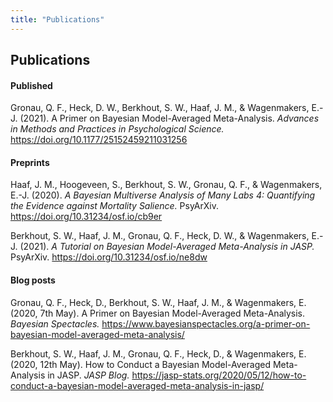 ```yaml
---
title: "Publications"
---
```

## Publications
#### Published
<div class="apa">

Gronau, Q. F., Heck, D. W., Berkhout, S. W., Haaf, J. M., & Wagenmakers, E.-J. (2021). A Primer on Bayesian Model-Averaged Meta-Analysis. <i>Advances in Methods and Practices in Psychological Science.</i> <a href="https://doi.org/10.1177/25152459211031256" target="_blank">https://doi.org/10.1177/25152459211031256</a>

</div>

#### Preprints
<div class="apa">

Haaf, J. M., Hoogeveen, S., Berkhout, S. W., Gronau, Q. F., & Wagenmakers, E.-J. (2020). 
<i>A Bayesian Multiverse Analysis of Many Labs 4: Quantifying the Evidence against Mortality Salience.</i>
PsyArXiv. <a href="https://doi.org/10.31234/osf.io/cb9er" target="_blank">https://doi.org/10.31234/osf.io/cb9er</a>

Berkhout, S. W., Haaf, J. M., Gronau, Q. F., Heck, D. W., & Wagenmakers, E.-J. (2021). <i>A Tutorial on Bayesian Model-Averaged Meta-Analysis in JASP.</i> PsyArXiv. <a href="https://doi.org/10.31234/osf.io/ne8dw" target="_blank">https://doi.org/10.31234/osf.io/ne8dw</a>

</div>

#### Blog posts
<div class="apa">

Gronau, Q. F., Heck, D., Berkhout, S. W., Haaf, J. M., & Wagenmakers, E. (2020, 7th May). 
A Primer on Bayesian Model-Averaged Meta-Analysis. <i>Bayesian Spectacles.</i> 
<a href="https://www.bayesianspectacles.org/a-primer-on-bayesian-model-averaged-meta-analysis/" target="_blank">
https://www.bayesianspectacles.org/a-primer-on-bayesian-model-averaged-meta-analysis/</a>

Berkhout, S. W., Haaf, J. M., Gronau, Q. F., Heck, D., & Wagenmakers, E. (2020, 12th May). 
How to Conduct a Bayesian Model-Averaged Meta-Analysis in JASP. <i>JASP Blog.</i>
<a href="https://jasp-stats.org/2020/05/12/how-to-conduct-a-bayesian-model-averaged-meta-analysis-in-jasp/" target="_blank">
https://jasp-stats.org/2020/05/12/how-to-conduct-a-bayesian-model-averaged-meta-analysis-in-jasp/</a>

</div>
